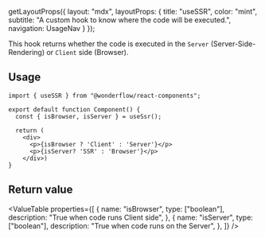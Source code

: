 
  getLayoutProps({
    layout: "mdx",
    layoutProps: {
      title: "useSSR",
      color: "mint",
      subtitle: "A custom hook to know where the code will be executed.",
      navigation: UsageNav
    }
  });

This hook returns whether the code is executed in the `Server` (Server-Side-Rendering) or `Client` side (Browser).

## Usage

```tsx lines="1,4,8,9"
import { useSSR } from "@wonderflow/react-components";

export default function Component() {
  const { isBrowser, isServer } = useSsr();

  return (
    <div>
      <p>{isBrowser ? 'Client' : 'Server'}</p>
      <p>{isServer? 'SSR' : 'Browser'}</p>
    </div>)
}
```

## Return value

<ValueTable
  properties={[
    {
      name: "isBrowser",
      type: ["boolean"],
      description: "True when code runs Client side",
    },
    {
      name: "isServer",
      type: ["boolean"],
      description: "True when code runs on the Server",
    },
  ]}
/>
